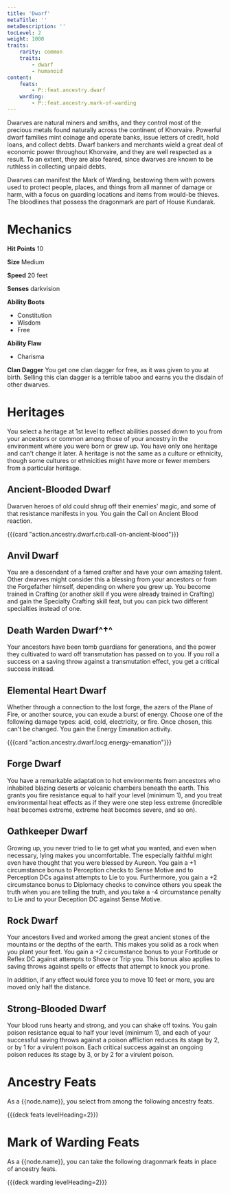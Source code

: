 ```yaml
---
title: 'Dwarf'
metaTitle: ''
metaDescription: ''
tocLevel: 2
weight: 1000
traits:
    rarity: common
    traits:
        - dwarf
        - humanoid
content:
    feats:
        - P::feat.ancestry.dwarf
    warding:
        - P::feat.ancestry.mark-of-warding
---
```


Dwarves are natural miners and smiths, and they control most of the precious metals found naturally across the continent of Khorvaire. Powerful dwarf families mint coinage and operate banks, issue letters of credit, hold loans, and collect debts. Dwarf bankers and merchants wield a great deal of economic power throughout Khorvaire, and they are well respected as a result. To an extent, they are also feared, since dwarves are known to be ruthless in collecting unpaid debts.

Dwarves can manifest the Mark of Warding, bestowing them with powers used to protect people, places, and things from all manner of damage or harm, with a focus on guarding locations and items from would-be thieves. The bloodlines that possess the dragonmark are part of House Kundarak.

# Mechanics

**Hit Points** 10

**Size** Medium

**Speed** 20 feet

**Senses** darkvision

**Ability Boots**

-   Constitution
-   Wisdom
-   Free

**Ability Flaw**

-   Charisma

**Clan Dagger** You get one clan dagger for free, as it was given to you at birth. Selling this clan dagger is a terrible taboo and earns you the disdain of other dwarves.

# Heritages

You select a heritage at 1st level to reflect abilities passed down to you from your ancestors or common among those of your ancestry in the environment where you were born or grew up. You have only one heritage and can't change it later. A heritage is not the same as a culture or ethnicity, though some cultures or ethnicities might have more or fewer members from a particular heritage.

## Ancient-Blooded Dwarf

Dwarven heroes of old could shrug off their enemies' magic, and some of that resistance manifests in you. You gain the Call on Ancient Blood reaction.

{{{card "action.ancestry.dwarf.crb.call-on-ancient-blood"}}}

## Anvil Dwarf

You are a descendant of a famed crafter and have your own amazing talent. Other dwarves might consider this a blessing from your ancestors or from the Forgefather himself, depending on where you grew up. You become trained in Crafting (or another skill if you were already trained in Crafting) and gain the Specialty Crafting skill feat, but you can pick two different specialties instead of one.

## Death Warden Dwarf^†^

Your ancestors have been tomb guardians for generations, and the power they cultivated to ward off transmutation has passed on to you. If you roll a success on a saving throw against a transmutation effect, you get a critical success instead.

## Elemental Heart Dwarf

Whether through a connection to the lost forge, the azers of the Plane of Fire, or another source, you can exude a burst of energy. Choose one of the following damage types: acid, cold, electricity, or fire. Once chosen, this can't be changed. You gain the Energy Emanation activity.

{{{card "action.ancestry.dwarf.locg.energy-emanation"}}}

## Forge Dwarf

You have a remarkable adaptation to hot environments from ancestors who inhabited blazing deserts or volcanic chambers beneath the earth. This grants you fire resistance equal to half your level (minimum 1), and you treat environmental heat effects as if they were one step less extreme (incredible heat becomes extreme, extreme heat becomes severe, and so on).

## Oathkeeper Dwarf

Growing up, you never tried to lie to get what you wanted, and even when necessary, lying makes you uncomfortable. The especially faithful might even have thought that you were blessed by Aureon. You gain a +1 circumstance bonus to Perception checks to Sense Motive and to Perception DCs against attempts to Lie to you. Furthermore, you gain a +2 circumstance bonus to Diplomacy checks to convince others you speak the truth when you are telling the truth, and you take a -4 circumstance penalty to Lie and to your Deception DC against Sense Motive.

## Rock Dwarf

Your ancestors lived and worked among the great ancient stones of the mountains or the depths of the earth. This makes you solid as a rock when you plant your feet. You gain a +2 circumstance bonus to your Fortitude or Reflex DC against attempts to Shove or Trip you. This bonus also applies to saving throws against spells or effects that attempt to knock you prone.

In addition, if any effect would force you to move 10 feet or more, you are moved only half the distance.

## Strong-Blooded Dwarf

Your blood runs hearty and strong, and you can shake off toxins. You gain poison resistance equal to half your level (minimum 1), and each of your successful saving throws against a poison affliction reduces its stage by 2, or by 1 for a virulent poison. Each critical success against an ongoing poison reduces its stage by 3, or by 2 for a virulent poison.

# Ancestry Feats

As a {{node.name}}, you select from among the following ancestry feats.

{{{deck feats levelHeading=2}}}

# Mark of Warding Feats

As a {{node.name}}, you can take the following dragonmark feats in place of ancestry feats.

{{{deck warding levelHeading=2}}}
